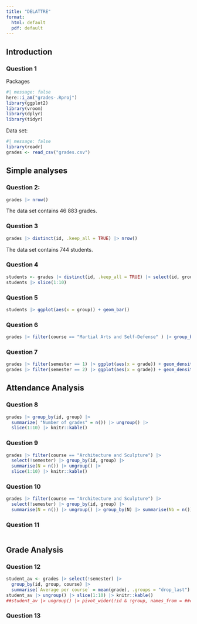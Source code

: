 ```yaml
---
title: "DELATTRE"
format: 
  html: default 
  pdf: default
---
```


## Introduction

### Question 1

Packages

```r
#| message: false
here::i_am("grades-.Rproj")
library(ggplot2)
library(vroom)
library(dplyr)
library(tidyr)
```

Data set:

```r
#| message: false
library(readr)
grades <- read_csv("grades.csv")
```

## Simple analyses 

### Question 2:

```r
grades |> nrow()
```

The data set contains 46 883 grades.

### Question 3

```r
grades |> distinct(id, .keep_all = TRUE) |> nrow()
```

The data set contains 744 students.

### Question 4

```r
students <- grades |> distinct(id, .keep_all = TRUE) |> select(id, group) 
students |> slice(1:10)
```

### Question 5

```r
students |> ggplot(aes(x = group)) + geom_bar()
```

### Question 6

```r
grades |> filter(course == "Martial Arts and Self-Defense" ) |> group_by(group) |> summarize(Average = mean(grade)) |> ggplot(aes(x = group, y = Average)) + geom_col()
```

### Question 7

```r
grades |> filter(semester == 1) |> ggplot(aes(x = grade)) + geom_density()
grades |> filter(semester == 2) |> ggplot(aes(x = grade)) + geom_density()
```

## Attendance Analysis

### Question 8

```r
grades |> group_by(id, group) |>
  summarize( "Number of grades" = n()) |> ungroup() |>
  slice(1:10) |> knitr::kable()
```

### Question 9

```r
grades |> filter(course == "Architecture and Sculpture") |>
  select(!semester) |> group_by(id, group) |>
  summarise(N = n()) |> ungroup() |>
  slice(1:10) |> knitr::kable()
```

### Question 10 

```r
grades |> filter(course == "Architecture and Sculpture") |>
  select(!semester) |> group_by(id, group) |>
  summarise(N = n()) |> ungroup() |> group_by(N) |> summarise(Nb = n()) |> ggplot(aes(x = N, y = Nb)) + geom_col()
```


### Question 11 

```r

```

## Grade Analysis 


### Question 12 

```r
student_av <- grades |> select(!semester) |>
  group_by(id, group, course) |>
  summarise(`Average per course` = mean(grade), .groups = "drop_last") 
student_av |> ungroup() |> slice(1:10) |> knitr::kable()
##student_av |> ungroup() |> pivot_wider(!id & !group, names_from = ##course, values_from = `Average per course`)
```

### Question 13 

```r

```

